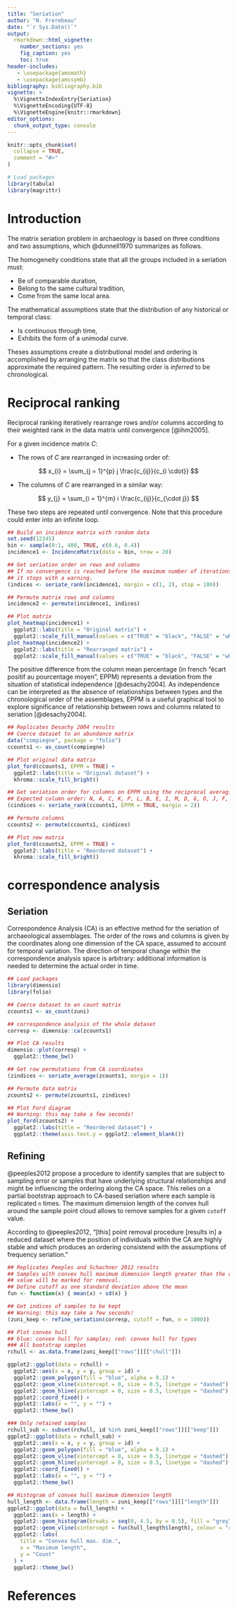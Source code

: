 ```yaml
---
title: "Seriation"
author: "N. Frerebeau"
date: "`r Sys.Date()`"
output:
  rmarkdown::html_vignette:
    number_sections: yes
    fig_caption: yes
    toc: true
header-includes:
   - \usepackage{amsmath}
   - \usepackage{amssymb}
bibliography: bibliography.bib
vignette: >
  %\VignetteIndexEntry{Seriation}
  %\VignetteEncoding{UTF-8}
  %\VignetteEngine{knitr::rmarkdown}
editor_options: 
  chunk_output_type: console
---
```


```r
knitr::opts_chunk$set(
  collapse = TRUE,
  comment = "#>"
)
```

```r
# Load packages
library(tabula)
library(magrittr)
```

# Introduction

The matrix seriation problem in archaeology is based on three conditions and two assumptions, which @dunnell1970 summarizes as follows.

The homogeneity conditions state that all the groups included in a seriation must:

* Be of comparable duration,
* Belong to the same cultural tradition,
* Come from the same local area.

The mathematical assumptions state that the distribution of any historical or temporal class:

* Is continuous through time,
* Exhibits the form of a unimodal curve.

Theses assumptions create a distributional model and ordering is accomplished by arranging the matrix so that the class distributions approximate the required pattern. The resulting order is *inferred* to be chronological.

# Reciprocal ranking

Reciprocal ranking iteratively rearrange rows and/or columns according to their weighted rank in the data matrix until convergence [@ihm2005].

For a given incidence matrix $C$:

* The rows of $C$ are rearranged in increasing order of:

$$ x_{i} = \sum_{j = 1}^{p} j \frac{c_{ij}}{c_{i \cdot}} $$

* The columns of $C$ are rearranged in a similar way:

$$ y_{j} = \sum_{i = 1}^{m} i \frac{c_{ij}}{c_{\cdot j}} $$

These two steps are repeated until convergence.
Note that this procedure could enter into an infinite loop.

```r
## Build an incidence matrix with random data
set.seed(12345)
bin <- sample(0:1, 400, TRUE, c(0.6, 0.4))
incidence1 <- IncidenceMatrix(data = bin, nrow = 20)

## Get seriation order on rows and columns
## If no convergence is reached before the maximum number of iterations (100), 
## it stops with a warning.
(indices <- seriate_rank(incidence1, margin = c(1, 2), stop = 100))

## Permute matrix rows and columns
incidence2 <- permute(incidence1, indices)

## Plot matrix
plot_heatmap(incidence1) + 
  ggplot2::labs(title = "Original matrix") +
  ggplot2::scale_fill_manual(values = c("TRUE" = "black", "FALSE" = "white"))
plot_heatmap(incidence2) + 
  ggplot2::labs(title = "Rearranged matrix") +
  ggplot2::scale_fill_manual(values = c("TRUE" = "black", "FALSE" = "white"))
```

The positive difference from the column mean percentage (in french "écart positif au pourcentage moyen", EPPM) represents a deviation from the situation of statistical independence [@desachy2004]. As independence can be interpreted as the absence of relationships between types and the chronological order of the assemblages, EPPM is a useful graphical tool to explore significance of relationship between rows and columns related to seriation [@desachy2004].

```r
## Replicates Desachy 2004 results
## Coerce dataset to an abundance matrix
data("compiegne", package = "folio")
ccounts1 <- as_count(compiegne)

## Plot original data matrix
plot_ford(ccounts1, EPPM = TRUE) +
  ggplot2::labs(title = "Original dataset") +
  khroma::scale_fill_bright()

## Get seriation order for columns on EPPM using the reciprocal averaging method
## Expected column order: N, A, C, K, P, L, B, E, I, M, D, G, O, J, F, H
(cindices <- seriate_rank(ccounts1, EPPM = TRUE, margin = 2))

## Permute columns
ccounts2 <- permute(ccounts1, cindices)

## Plot new matrix
plot_ford(ccounts2, EPPM = TRUE) +
  ggplot2::labs(title = "Reordered dataset") +
  khroma::scale_fill_bright()
```

# correspondence analysis
## Seriation

Correspondence Analysis (CA) is an effective method for the seriation of archaeological assemblages. The order of the rows and columns is given by the coordinates along one dimension of the CA space, assumed to account for temporal variation. The direction of temporal change within the correspondence analysis space is arbitrary: additional information is needed to determine the actual order in time.

```r
## Load packages
library(dimensio)
library(folio)

## Coerce dataset to an count matrix
zcounts1 <- as_count(zuni)

## correspondence analysis of the whole dataset
corresp <- dimensio::ca(zcounts1)

## Plot CA results
dimensio::plot(corresp) +
  ggplot2::theme_bw()
```

```r
## Get row permutations from CA coordinates
(zindices <- seriate_average(zcounts1, margin = 1))

## Permute data matrix
zcounts2 <- permute(zcounts1, zindices)

## Plot Ford diagram
## Warning: this may take a few seconds!
plot_ford(zcounts2) +
  ggplot2::labs(title = "Reordered dataset") +
  ggplot2::theme(axis.text.y = ggplot2::element_blank())
```

## Refining

@peeples2012 propose a procedure to identify samples that are subject to sampling error or samples that have underlying structural relationships and might be influencing the ordering along the CA space. This relies on a partial bootstrap approach to CA-based seriation where each sample is replicated `n` times. The maximum dimension length of the convex hull around the sample point cloud allows to remove samples for a given `cutoff` value.

According to @peeples2012, "[this] point removal procedure [results in] a reduced dataset where the position of individuals within the CA are highly stable and which produces an ordering consistend with the assumptions of frequency seriation."

```r
## Replicates Peeples and Schachner 2012 results
## Samples with convex hull maximum dimension length greater than the cutoff
## value will be marked for removal.
## Define cutoff as one standard deviation above the mean
fun <- function(x) { mean(x) + sd(x) }

## Get indices of samples to be kept
## Warning: this may take a few seconds!
(zuni_keep <- refine_seriation(corresp, cutoff = fun, n = 1000))

## Plot convex hull
## blue: convex hull for samples; red: convex hull for types
### All bootstrap samples
rchull <- as.data.frame(zuni_keep[["rows"]][["chull"]])

ggplot2::ggplot(data = rchull) +
  ggplot2::aes(x = x, y = y, group = id) +
  ggplot2::geom_polygon(fill = "blue", alpha = 0.1) +
  ggplot2::geom_vline(xintercept = 0, size = 0.5, linetype = "dashed") +
  ggplot2::geom_hline(yintercept = 0, size = 0.5, linetype = "dashed") +
  ggplot2::coord_fixed() + 
  ggplot2::labs(x = "", y = "") +
  ggplot2::theme_bw()

### Only retained samples
rchull_sub <- subset(rchull, id %in% zuni_keep[["rows"]][["keep"]])
ggplot2::ggplot(data = rchull_sub) +
  ggplot2::aes(x = x, y = y, group = id) +
  ggplot2::geom_polygon(fill = "blue", alpha = 0.1) +
  ggplot2::geom_vline(xintercept = 0, size = 0.5, linetype = "dashed") +
  ggplot2::geom_hline(yintercept = 0, size = 0.5, linetype = "dashed") +
  ggplot2::coord_fixed() + 
  ggplot2::labs(x = "", y = "") +
  ggplot2::theme_bw()

## Histogram of convex hull maximum dimension length
hull_length <- data.frame(length = zuni_keep[["rows"]][["length"]])
ggplot2::ggplot(data = hull_length) +
  ggplot2::aes(x = length) +
  ggplot2::geom_histogram(breaks = seq(0, 4.5, by = 0.5), fill = "grey70") +
  ggplot2::geom_vline(xintercept = fun(hull_length$length), colour = "red") +
  ggplot2::labs(
    title = "Convex hull max. dim.", 
    x = "Maximum length", 
    y = "Count"
  ) + 
  ggplot2::theme_bw()
```

# References
